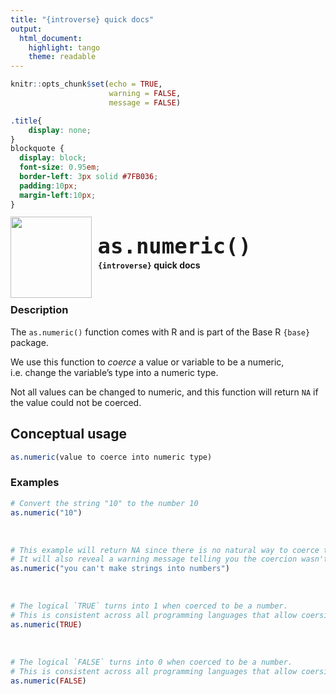 ```yaml
---
title: "{introverse} quick docs"
output: 
  html_document:
    highlight: tango
    theme: readable
---
```



```r
knitr::opts_chunk$set(echo = TRUE, 
                      warning = FALSE, 
                      message = FALSE)
```

```css
.title{
    display: none;
}
blockquote {
  display: block;
  font-size: 0.95em;
  border-left: 3px solid #7FB036;
  padding:10px;
  margin-left:10px;
}
```

<div>
<br>
 <img src = "logo.png" style = "float:left;height:130px;margin-top:-20px;">
 <span style = "font-weight:bold;font-size:40px;"> 
  &nbsp;<code>as.numeric()</code>
 </span>
 <br>
 <b>&nbsp;&nbsp;&nbsp;<code>{introverse}</code> quick docs</b>
</div>
<br>


### Description

The `as.numeric()` function comes with R and is part of the Base R `{base}` package.
  
We use this function to _coerce_ a value or variable to be a numeric, i.e. change the variable's type into a numeric type. 

Not all values can be changed to numeric, and this function will return `NA` if the value could not be coerced.




## Conceptual usage 

```r
as.numeric(value to coerce into numeric type)
```

### Examples


```r
# Convert the string "10" to the number 10
as.numeric("10")
```

<br>  <!-- Do not delete the <br>, and make sure to keep the previous and following lines blank. -->

```r
# This example will return NA since there is no natural way to coerce the argument into a numeric
# It will also reveal a warning message telling you the coercion wasn't possible
as.numeric("you can't make strings into numbers")
```

<br>  <!-- Do not delete the <br>, and make sure to keep the previous and following lines blank. -->


```r
# The logical `TRUE` turns into 1 when coerced to be a number. 
# This is consistent across all programming languages that allow coersion.
as.numeric(TRUE)
```


<br>  <!-- Do not delete the <br>, and make sure to keep the previous and following lines blank. -->


```r
# The logical `FALSE` turns into 0 when coerced to be a number. 
# This is consistent across all programming languages that allow coersion.
as.numeric(FALSE)
```
